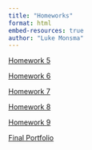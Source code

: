 ```yaml
---
title: "Homeworks"
format: html
embed-resources: true
author: "Luke Monsma"
---
```


[Homework 5](https://lukemonsma.github.io/DATA304/hw5.html)

[Homework 6](https://lukemonsma.github.io/DATA304/hw6.html)

[Homework 7](https://lukemonsma.github.io/DATA304/hw7.html)

[Homework 8](https://lukemonsma.github.io/DATA304/hw8.html)

[Homework 9](https://lukemonsma.github.io/DATA304/hw9.html)

[Final Portfolio](https://lukemonsma.github.io/DATA304/fianl.html)